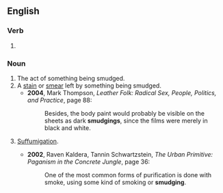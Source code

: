 ==English==

===Verb===
{{head|en|present participle}}

# {{present participle of|smudge|lang=en|nocat=1}}

===Noun===
{{en-noun}}

# The act of something being smudged.
# A [[stain]] or [[smear]] left by something being smudged.
#* '''2004''', Mark Thompson, ''Leather Folk: Radical Sex, People, Politics, and Practice'', page 88:
#*: Besides, the body paint would probably be visible on the sheets as dark '''smudgings''', since the films were merely in black and white.
# {{lb|en|neopaganism}} [[suffumigation|Suffumigation]].
#* '''2002''', Raven Kaldera, ‎Tannin Schwartzstein, ''The Urban Primitive: Paganism in the Concrete Jungle'', page 36:
#*: One of the most common forms of purification is done with smoke, using some kind of smoking or '''smudging'''.